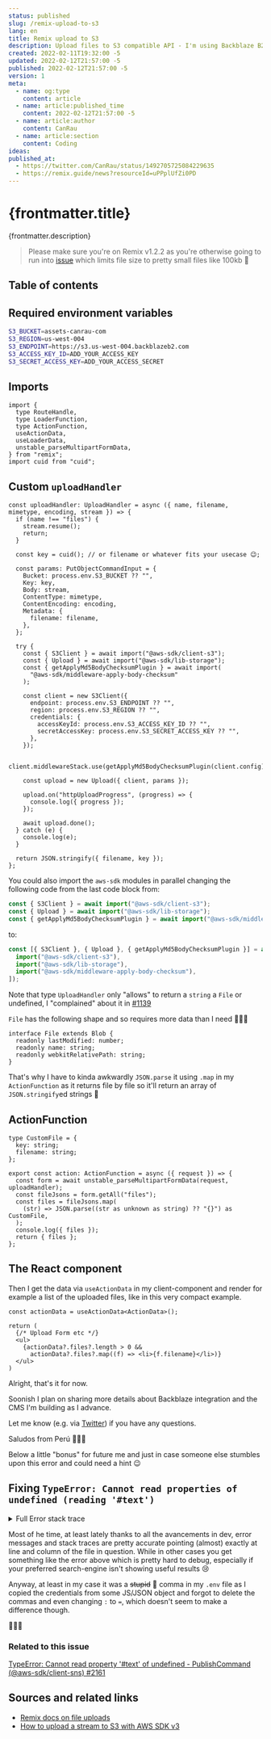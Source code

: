 ```yaml
---
status: published
slug: /remix-upload-to-s3
lang: en
title: Remix upload to S3
description: Upload files to S3 compatible API - I'm using Backblaze B2 - with Remix and parseMultipartFormData
created: 2022-02-11T19:32:00 -5
updated: 2022-02-12T21:57:00 -5
published: 2022-02-12T21:57:00 -5
version: 1
meta:
  - name: og:type
    content: article
  - name: article:published_time
    content: 2022-02-12T21:57:00 -5
  - name: article:author
    content: CanRau
  - name: article:section
    content: Coding
ideas:
published_at:
  - https://twitter.com/CanRau/status/1492705725084229635
  - https://remix.guide/news?resourceId=uPPplUfZi0PD
---
```


# {frontmatter.title}

{frontmatter.description}

> Please make sure you're on Remix v1.2.2 as you're otherwise going to run into [issue](https://github.com/remix-run/remix/issues/1164) which limits file size to pretty small files like 100kb 🤏

## Table of contents

## Required environment variables

```bash
S3_BUCKET=assets-canrau-com
S3_REGION=us-west-004
S3_ENDPOINT=https://s3.us-west-004.backblazeb2.com
S3_ACCESS_KEY_ID=ADD_YOUR_ACCESS_KEY
S3_SECRET_ACCESS_KEY=ADD_YOUR_ACCESS_SECRET
```

## Imports

```tsx
import {
  type RouteHandle,
  type LoaderFunction,
  type ActionFunction,
  useActionData,
  useLoaderData,
  unstable_parseMultipartFormData,
} from "remix";
import cuid from "cuid";
```

## Custom `uploadHandler`

```tsx
const uploadHandler: UploadHandler = async ({ name, filename, mimetype, encoding, stream }) => {
  if (name !== "files") {
    stream.resume();
    return;
  }

  const key = cuid(); // or filename or whatever fits your usecase 😉;

  const params: PutObjectCommandInput = {
    Bucket: process.env.S3_BUCKET ?? "",
    Key: key,
    Body: stream,
    ContentType: mimetype,
    ContentEncoding: encoding,
    Metadata: {
      filename: filename,
    },
  };

  try {
    const { S3Client } = await import("@aws-sdk/client-s3");
    const { Upload } = await import("@aws-sdk/lib-storage");
    const { getApplyMd5BodyChecksumPlugin } = await import(
      "@aws-sdk/middleware-apply-body-checksum"
    );

    const client = new S3Client({
      endpoint: process.env.S3_ENDPOINT ?? "",
      region: process.env.S3_REGION ?? "",
      credentials: {
        accessKeyId: process.env.S3_ACCESS_KEY_ID ?? "",
        secretAccessKey: process.env.S3_SECRET_ACCESS_KEY ?? "",
      },
    });

    client.middlewareStack.use(getApplyMd5BodyChecksumPlugin(client.config));

    const upload = new Upload({ client, params });

    upload.on("httpUploadProgress", (progress) => {
      console.log({ progress });
    });

    await upload.done();
  } catch (e) {
    console.log(e);
  }

  return JSON.stringify({ filename, key });
};
```

You could also import the `aws-sdk` modules in parallel changing the following code from the last code block from:

```ts
const { S3Client } = await import("@aws-sdk/client-s3");
const { Upload } = await import("@aws-sdk/lib-storage");
const { getApplyMd5BodyChecksumPlugin } = await import("@aws-sdk/middleware-apply-body-checksum");
```

to:

```ts
const [{ S3Client }, { Upload }, { getApplyMd5BodyChecksumPlugin }] = await Promise.all([
  import("@aws-sdk/client-s3"),
  import("@aws-sdk/lib-storage"),
  import("@aws-sdk/middleware-apply-body-checksum"),
]);
```

Note that type `UploadHandler` only "allows" to return a `string` a `File` or undefined, I "complained" about it in [#1139](https://github.com/remix-run/remix/issues/1139#issuecomment-1037685317)

`File` has the following shape and so requires more data than I need 🤷🏻‍♂️

```tsx
interface File extends Blob {
  readonly lastModified: number;
  readonly name: string;
  readonly webkitRelativePath: string;
}
```

That's why I have to kinda awkwardly `JSON.parse` it using `.map` in my `ActionFunction` as it returns file by file so it'll return an array of `JSON.stringify`ed strings 🥲

## ActionFunction

```tsx
type CustomFile = {
  key: string;
  filename: string;
};

export const action: ActionFunction = async ({ request }) => {
  const form = await unstable_parseMultipartFormData(request, uploadHandler);
  const fileJsons = form.getAll("files");
  const files = fileJsons.map(
    (str) => JSON.parse((str as unknown as string) ?? "{}") as CustomFile,
  );
  console.log({ files });
  return { files };
};
```

## The React component

Then I get the data via `useActionData` in my client-component and render for example a list of the uploaded files, like in this very compact example.

```tsx
const actionData = useActionData<ActionData>();

return (
  {/* Upload Form etc */}
  <ul>
    {actionData?.files?.length > 0 &&
      actionData?.files?.map((f) => <li>{f.filename}</li>)}
  </ul>
)
```

Alright, that's it for now.

Soonish I plan on sharing more details about Backblaze integration and the CMS I'm building as I advance.

Let me know (e.g. via [Twitter](https://twitter.com/CanRau)) if you have any questions.

Saludos from Perú 🙋🏻‍♂️

Below a little "bonus" for future me and just in case someone else stumbles upon this error and could need a hint 😉

## Fixing `TypeError: Cannot read properties of undefined (reading '#text')`

<details>
  <summary>Full Error stack trace</summary>
  
```sh
TypeError: Cannot read properties of undefined (reading '#text')
    at [..]/node_modules/@aws-sdk/client-s3/dist-cjs/protocols/Aws_restXml.js:12897:30
    at runMicrotasks (<anonymous>)
    at processTicksAndRejections (node:internal/process/task_queues:96:5)
    at async deserializeAws_restXmlPutObjectCommandError ([..]/node_modules/@aws-sdk/client-s3/dist-cjs/protocols/Aws_restXml.js:8246:15)
    at async [..]/node_modules/@aws-sdk/middleware-serde/dist-cjs/deserializerMiddleware.js:7:24
    at async [..]/node_modules/@aws-sdk/middleware-signing/dist-cjs/middleware.js:11:20
    at async StandardRetryStrategy.retry ([..]/node_modules/@aws-sdk/middleware-retry/dist-cjs/StandardRetryStrategy.js:51:46)
    at async [..]/node_modules/@aws-sdk/middleware-logger/dist-cjs/loggerMiddleware.js:6:22
    at async Upload.__uploadUsingPut ([..]/node_modules/@aws-sdk/lib-storage/dist-cjs/Upload.js:45:27)
    at async Upload.__doConcurrentUpload ([..]/node_modules/@aws-sdk/lib-storage/dist-cjs/Upload.js:74:28)
    at async Promise.all (index 0)
    at async Upload.__doMultipartUpload ([..]/node_modules/@aws-sdk/lib-storage/dist-cjs/Upload.js:120:9)
    at async Upload.done ([..]/node_modules/@aws-sdk/lib-storage/dist-cjs/Upload.js:36:16)
    at async uploadHandler ([..]/build/index.js:3487:26)
    at async [..]/node_modules/@remix-run/node/parseMultipartFormData.js:63:25
    at async Promise.all (index 0) {
  '$response': HttpResponse {
    statusCode: 500,
    headers: {
      'cache-control': 'max-age=0, no-cache, no-store',
      'content-type': 'application/json;charset=utf-8',
      'content-length': '105',
      date: 'Sat, 12 Feb 2022 00:09:33 GMT',
      connection: 'close'
    },
    body: IncomingMessage {
      _readableState: [ReadableState],
      _events: [Object: null prototype],
      _eventsCount: 2,
      _maxListeners: undefined,
      socket: [TLSSocket],
      httpVersionMajor: 1,
      httpVersionMinor: 1,
      httpVersion: '1.1',
      complete: true,
      rawHeaders: [Array],
      rawTrailers: [],
      aborted: false,
      upgrade: false,
      url: '',
      method: null,
      statusCode: 500,
      statusMessage: '',
      client: [TLSSocket],
      _consuming: false,
      _dumped: false,
      req: [ClientRequest],
      [Symbol(kCapture)]: false,
      [Symbol(kHeaders)]: [Object],
      [Symbol(kHeadersCount)]: 10,
      [Symbol(kTrailers)]: null,
      [Symbol(kTrailersCount)]: 0,
      [Symbol(RequestTimeout)]: undefined
    }
  },
  '$metadata': { attempts: 1, totalRetryDelay: 0 }
}
```
</details>

Most of he time, at least lately thanks to all the avancements in dev, error messages and stack traces are pretty accurate pointing (almost) exactly at line and column of the file in question. While in other cases you get something like the error above which is pretty hard to debug, especially if your preferred search-engine isn't showing useful results 😢

Anyway, at least in my case it was a <s>stupid</s> 🙊 comma in my `.env` file as I copied the credentials from some JS/JSON object and forgot to delete the commas and even changing `:` to `=`, which doesn't seem to make a difference though.

🤦🏻‍♂️

### Related to this issue

[TypeError: Cannot read property '#text' of undefined - PublishCommand (@aws-sdk/client-sns) #2161](https://github.com/aws/aws-sdk-js-v3/issues/2161)

## Sources and related links

- [Remix docs on file uploads](https://remix.run/docs/en/v1/api/remix#unstable_parsemultipartformdata-node)
- [How to upload a stream to S3 with AWS SDK v3](https://stackoverflow.com/a/70159394/3484824)
